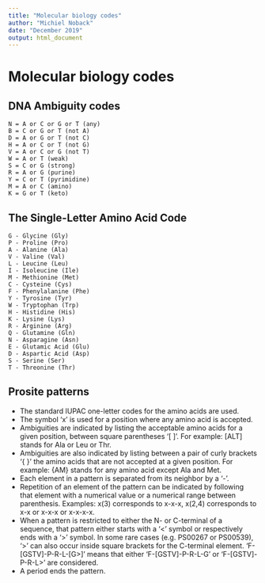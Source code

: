 ```yaml
---
title: "Molecular biology codes"
author: "Michiel Noback"
date: "December 2019"
output: html_document
---
```


# Molecular biology codes

## DNA Ambiguity codes

```
N = A or C or G or T (any)
B = C or G or T (not A)
D = A or G or T (not C)
H = A or C or T (not G)
V = A or C or G (not T)
W = A or T (weak)
S = C or G (strong)
R = A or G (purine)
Y = C or T (pyrimidine)
M = A or C (amino)
K = G or T (keto)
```

## The Single-Letter Amino Acid Code

```
G - Glycine (Gly)
P - Proline (Pro)
A - Alanine (Ala)
V - Valine (Val)
L - Leucine (Leu)
I - Isoleucine (Ile)
M - Methionine (Met)
C - Cysteine (Cys)
F - Phenylalanine (Phe)
Y - Tyrosine (Tyr)
W - Tryptophan (Trp)
H - Histidine (His)
K - Lysine (Lys)
R - Arginine (Arg)
Q - Glutamine (Gln)
N - Asparagine (Asn)
E - Glutamic Acid (Glu)
D - Aspartic Acid (Asp)
S - Serine (Ser)
T - Threonine (Thr)
```

## Prosite patterns

- The standard IUPAC one-letter codes for the amino acids are used.
- The symbol 'x' is used for a position where any amino acid is accepted.
- Ambiguities are indicated by listing the acceptable amino acids for a given position, between square parentheses '[ ]'. For example: [ALT] stands for Ala or Leu or Thr.
- Ambiguities are also indicated by listing between a pair of curly brackets '{ }' the amino acids that are not accepted at a given position. For example: {AM} stands for any amino acid except Ala and Met.
- Each element in a pattern is separated from its neighbor by a '-'.
- Repetition of an element of the pattern can be indicated by following that element with a numerical value or a numerical range between parenthesis. Examples: x(3) corresponds to x-x-x, x(2,4) corresponds to x-x or x-x-x or x-x-x-x.
- When a pattern is restricted to either the N- or C-terminal of a sequence, that pattern either starts with a '<' symbol or respectively ends with a '>' symbol. In some rare cases (e.g. PS00267 or PS00539), '>' can also occur inside square brackets for the C-terminal element. 'F-[GSTV]-P-R-L-[G>]' means that either 'F-[GSTV]-P-R-L-G' or 'F-[GSTV]-P-R-L>' are considered.
- A period ends the pattern.


